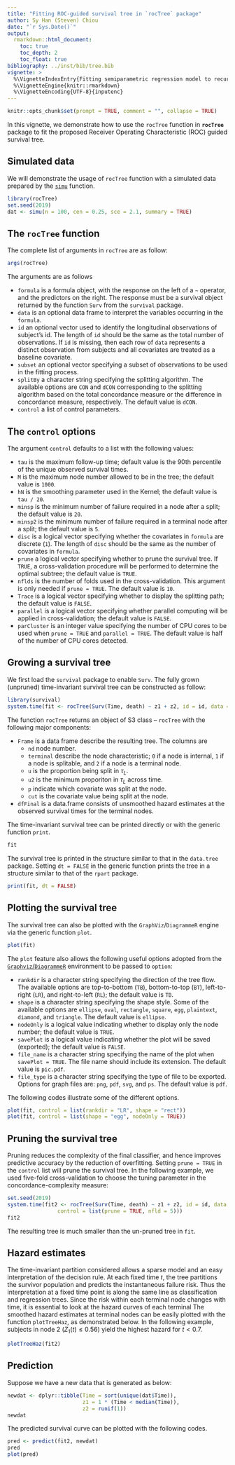 ```yaml
---
title: "Fitting ROC-guided survival tree in `rocTree` package"
author: Sy Han (Steven) Chiou
date: "`r Sys.Date()`"
output:
  rmarkdown::html_document:
    toc: true
    toc_depth: 2
    toc_float: true
bibliography: ../inst/bib/tree.bib
vignette: >
  %\VignetteIndexEntry{Fitting semiparametric regression model to recurrent event data}
  %\VignetteEngine{knitr::rmarkdown}
  %\VignetteEncoding{UTF-8}{inputenc}
---
```


```r
knitr::opts_chunk$set(prompt = TRUE, comment = "", collapse = TRUE)
```	

In this vignette, we demonstrate how to use the `rocTree` function in __`rocTree`__ package
to fit the proposed Receiver Operating Characteristic (ROC) guided survival tree.

## Simulated data

We will demonstrate the usage of `rocTree` function with a simulated data prepared by the [`simu`](https://www.sychiou.com/rocTree/articles/rocTree-sim.html) function.
```R
library(rocTree)
set.seed(2019)
dat <- simu(n = 100, cen = 0.25, sce = 2.1, summary = TRUE)
```

## The `rocTree` function 

The complete list of arguments in `rocTree` are as follow:
```R
args(rocTree)
```

The arguments are as follows

* `formula` is a formula object, with the response on the left of a `~` operator, and the predictors on the right. The response must be a survival object returned by the function `Surv` from the `survival` package. 
* `data` is an optional data frame to interpret the variables occurring in the `formula`.
* `id` an optional vector used to identify the longitudinal observations of subject's id. The length of `id` should be the same as the total number of observations. If `id` is missing, then each row of `data` represents a distinct observation from subjects and all covariates are treated as a baseline covariate. 
* `subset` an optional vector specifying a subset of observations to be used in the fitting process.
* `splitBy` a character string specifying the splitting algorithm. The available options are `CON` and `dCON` corresponding to the splitting algorithm based on the total concordance measure or the difference in concordance measure, respectively. The default value is `dCON`.
* `control` a list of control parameters. 

## The `control` options

The argument `control` defaults to a list with the following values:

* `tau` is the maximum follow-up time; default value is the 90th percentile of the unique observed survival times. 
* `M` is the maximum node number allowed to be in the tree; the default value is `1000`.
* `hN` is the smoothing parameter used in the Kernel; the default value is `tau / 20`.
* `minsp` is the minimum number of failure required in a node after a split; the default value is `20`. 
* `minsp2` is the minimum number of failure required in a terminal node after a split; the default value is `5`.
* `disc` is a logical vector specifying whether the covariates in `formula` are discrete (`1`). The length of `disc` should be the same as the number of covariates in `formula`.
* `prune` a logical vector specifying whether to prune the survival tree. If `TRUE`, a cross-validation procedure will be performed to determine the optimal subtree; the default value is `TRUE`.
* `nflds` is the number of folds used in the cross-validation. This argument is only needed if `prune = TRUE`. The default value is `10`.
* `Trace` is a logical vector specifying whether to display the splitting path; the default value is `FALSE`.
* `parallel` is a logical vector specifying whether parallel computing will be applied in cross-validation; the default value is `FALSE`. 
* `parCluster` is an integer value specifying the number of CPU cores to be used when `prune = TRUE` and `parallel = TRUE`. The default value is half of the number of CPU cores detected. 

## Growing a survival tree

We first load the `survival` package to enable `Surv`.
The fully grown (unpruned) time-invariant survival tree can be constructed as follow:
```R
library(survival)
system.time(fit <- rocTree(Surv(Time, death) ~ z1 + z2, id = id, data = dat))
```
The function `rocTree` returns an object of S3 class -- `rocTree` with the following major components:

* `Frame` is a data frame describe the resulting tree. The columns are 
  * `nd` node number.
  * `terminal` describe the node characteristic; `0` if a node is internal, `1` if a node is splitable, and `2` if a node is a terminal node.
  * `u` is the proportion being split in $\tau_L$.
  * `u2` is the minimum proporiton in $\tau_L$ across time.
  * `p` indicate which covariate was split at the node. 
  * `cut` is the covariate value being split at the node.
* `dfFinal` is a data.frame consists of unsmoothed hazard estimates at the observed survival times for the terminal nodes.

The time-invariant survival tree can be printed directly or with the generic function `print`.
```r
fit
```
The survival tree is printed in the structure similar to that in the `data.tree` package. Setting `dt = FALSE` in the generic function prints the tree in a structure similar to that of the `rpart` package.
```r
print(fit, dt = FALSE)
```

## Plotting the survival tree

The survival tree can also be plotted with the `GraphViz`/`DiagrammeR` engine via the generic function `plot`.
```r
plot(fit)
```
The `plot` feature also allows the following useful options adopted from the [`Graphviz`/`DiagrammeR`](http://rich-iannone.github.io/DiagrammeR/graphviz_and_mermaid.html) environment to be passed to `option`:

* `rankdir` is a character string specifying the direction of the tree flow. The available options are top-to-bottom (`TB`), bottom-to-top (`BT`), left-to-right (`LR`), and right-to-left (`RL`); the default value is `TB`.
* `shape` is a character string specifying the shape style. Some of the available options are `ellipse`, `oval`, `rectangle`, `square`, `egg`, `plaintext`, `diamond`, and `triangle`. The default value is `ellipse`.
* `nodeOnly` is a logical value indicating whether to display only the node number; the default value is `TRUE`.
* `savePlot` is a logical value indicating whether the plot will be saved (exported); the default value is `FALSE`.
* `file_name` is a character string specifying the name of the plot when `savePlot = TRUE`. The file name should include its extension. The default value is `pic.pdf`.
* `file_type` is a character string specifying the type of file to be exported. Options for graph files are: `png`, `pdf`, `svg`, and `ps`. The default value is `pdf`.  

The following codes illustrate some of the different options.
```r
plot(fit, control = list(rankdir = "LR", shape = "rect"))
plot(fit, control = list(shape = "egg", nodeOnly = TRUE))
```

## Pruning the survival tree

Pruning reduces the complexity of the final classifier, and hence improves predictive accuracy by the reduction of overfitting.
Setting `prune = TRUE` in the `control` list will prune the survival tree. In the following example, we used five-fold cross-validation 
to choose the tuning parameter in the concordance-complexity measure:
```R
set.seed(2019)
system.time(fit2 <- rocTree(Surv(Time, death) ~ z1 + z2, id = id, data = dat, 
                control = list(prune = TRUE, nfld = 5)))
fit2
```
The resulting tree is much smaller than the un-pruned tree in `fit`. 

## Hazard estimates

The time-invariant partition considered allows a sparse model and an easy interpretation
of the decision rule. At each fixed time $t$, the tree partitions the survivor population and predicts the instantaneous failure risk.
Thus the interpretation at a fixed time point is along the same line as classification and regression trees. 
Since the risk within each terminal node changes with time, it is essential to look at the hazard curves of each terminal
The smoothed hazard estimates at terminal nodes can be easily plotted with the function `plotTreeHaz`, as demonstrated below.
In the following example, subjects in node 2 ($Z_1(t) \le 0.56$) yield the highest hazard for $t < 0.7$.
```R
plotTreeHaz(fit2)
```

## Prediction

Suppose we have a new data that is generated as below:
```R
newdat <- dplyr::tibble(Time = sort(unique(dat$Time)), 
                        z1 = 1 * (Time < median(Time)), 
                        z2 = runif(1))
newdat
```
The predicted survival curve can be plotted with the following codes.
```R
pred <- predict(fit2, newdat)
pred
plot(pred)
```
